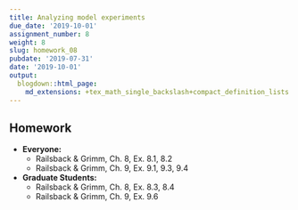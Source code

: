 ```yaml
---
title: Analyzing model experiments
due_date: '2019-10-01'
assignment_number: 8
weight: 8
slug: homework_08
pubdate: '2019-07-31'
date: '2019-10-01'
output:
  blogdown::html_page:
    md_extensions: +tex_math_single_backslash+compact_definition_lists
---
```

## Homework

* **Everyone:**
  * Railsback & Grimm, Ch. 8, Ex. 8.1, 8.2
  * Railsback & Grimm, Ch. 9, Ex. 9.1, 9.3, 9.4
* **Graduate Students:**
  * Railsback & Grimm, Ch. 8, Ex. 8.3, 8.4
  * Railsback & Grimm, Ch. 9, Ex. 9.6

